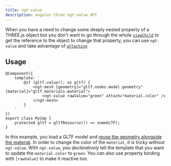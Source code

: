 ```yaml
---
title: ngt-value
description: angular-three ngt-value API
---
```


When you have a need to change some deeply nested property of a THREE.js object but you don't want to go through the whole [`viewChild`](https://angular.dev/api/core/ViewChild) to get the reference to the object to change that property, you can use `ngt-value` and take advantage of [`attaching`](./renderer)

## Usage

```angular-ts
@Component({
    template: `
        @if (gltf.value(); as gltf) {
            <ngt-mesh [geometry]="gltf.nodes.model.geometry" [material]="gltf.materials.material">
                <ngt-value rawValue="green" attach="material.color" />
            </ngt-mesh>
        }
    `
})
export class MyCmp {
    protected gltf = gltfResource(() => someGLTF);
}
```

In this example, you load a GLTF model and [reuse the geometry alongside the material](/learn/advanced/performance/reusing-resources). In order to change the color of the `material`, it is tricky without `ngt-value`. With `ngt-value`, you _declaratively_ tell the template that you want to update the `material.color` to `green`. You can also use property binding with `[rawValue]` to make it reactive too.
